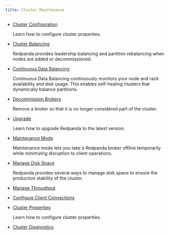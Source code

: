 ```yaml
---
title: Cluster Maintenance
---
```


<head>
    <meta name="title" content="Cluster Maintenance | Redpanda Docs"/>
    <meta name="description" content="Cluster Maintenance"/>
    <link rel="canonical" href="https://docs.redpanda.com/docs/manage/cluster-maintenance/" />
</head>


- [Cluster Configuration](../cluster-maintenance/configuration)

    Learn how to configure cluster properties. 

- [Cluster Balancing](../cluster-maintenance/cluster-balancing)

    Redpanda provides leadership balancing and partition rebalancing when nodes are added or decommissioned. 

- [Continuous Data Balancing](../cluster-maintenance/continuous-data-balancing)

    Continuous Data Balancing continuously monitors your node and rack availability and disk usage. This enables self-healing clusters that dynamically balance partitions. 

- [Decommission Brokers](../cluster-maintenance/decommission-brokers)

    Remove a broker so that it is no longer considered part of the cluster.

- [Upgrade](../cluster-maintenance/rolling-upgrade)

    Learn how to upgrade Redpanda to the latest version.

- [Maintenance Mode](../../manage/node-management)

  Maintenance mode lets you take a Redpanda broker offline temporarily while minimizing disruption to client operations.

- [Manage Disk Space](../cluster-maintenance/disk-utilization)

    Redpanda provides several ways to manage disk space to ensure the production stability of the cluster.

- [Manage Throughput](../cluster-maintenance/manage-throughput)

    <ManageThroughputIntro/>

- [Configure Client Connections](../cluster-maintenance/configure-availability)

    <ConfigureAvailabilityIntro/>

- [Cluster Properties](../cluster-maintenance/cluster-property-configuration)

    Learn how to configure cluster properties.

- [Cluster Diagnostics](../cluster-maintenance/cluster-diagnostics)

    <ClusterDiagnosticsIntro/>